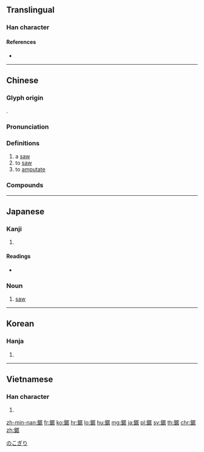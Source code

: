 {{character info/new}}
{{also|锯}}
==Translingual==

===Han character===
{{Han char|rn=167|rad=金|as=08|sn=16|four=87164|canj=CSJR|ids=⿰金居}}

====References====
* {{Han ref|kx=1308.280|dkj=40505|dj=1810.210|hdz=64226.020|uh=92F8|ud=37624|bh=BFF7|bd=49143}}

----

==Chinese==
{{zh-forms|s=锯}}

===Glyph origin===
{{Han etym}}
{{Han compound|金|居|ls=psc|c1=s|c2=p}}.

===Pronunciation===
{{zh-pron
|m=jù
|c=geoi3,goe3
|c_note=goe3 - colloquial pronunciation
|h=pfs=ki
|md=gé̤ṳ
|mn=kì/kù
|w=2ke,2jy
|w_note=2ke - vernacular; 2jy - literary
|mc=y
|oc=y
|cat=n,v
}}

===Definitions===
{{zh-hanzi}}

# a [[saw]]
# to [[saw]]
# to [[amputate]]

===Compounds===
{{zh-der|鋸扒|刀鋸不辭|帶鋸機|前鋸肌|刀鋸|刀鋸鼎鑊|心如刀鋸|兩面鋸|拉鋸|拉鋸戰|手弓鋸|鋸床|鋸鮫|線鋸機|鋸大缸|鼎鑊刀鋸|鋸齒|繩鋸木斷|鋸牙|鋸齒草|鋸子|音樂鋸|鋸嘴葫蘆|電鋸|鋸蜂|鋸琴|鋸牙鉤爪|鋸末|鋸斷|鋸屑|鉤爪鋸牙|鋼絲鋸}}

----

==Japanese==

===Kanji===
{{ja-kanji|grade=|rs=金08}}

# {{defn|lang=ja|sort=金08}}

====Readings====
* {{ja-readings|goon=[[こ]] (ko)|kanon=[[きょ]] (kyo)|kun=[[のこぎり]] (nokogiri), [[のこ]] (noko)|nanori=}}

{{wikipedia|lang=ja}}
{{ja-kanjitab|のこぎり|yomi=k}}

===Noun===
{{ja-noun|のこぎり}}

# [[saw]]

[[Category:ja:Tools|のこぎり]]

----

==Korean==

===Hanja===
{{ko-hanja|hangeul=거|eumhun=|rv=geo|mr=kŏ|y=ke}}

# {{defn|lang=ko|sort=金08}}

----

==Vietnamese==

===Han character===
{{vi-readings|rs=金08| hanviet = cưa}}

# {{defn|lang=vi|sort=金08}}

[[zh-min-nan:鋸]]
[[fr:鋸]]
[[ko:鋸]]
[[hr:鋸]]
[[lo:鋸]]
[[hu:鋸]]
[[mg:鋸]]
[[ja:鋸]]
[[pl:鋸]]
[[sv:鋸]]
[[th:鋸]]
[[chr:鋸]]
[[zh:鋸]]